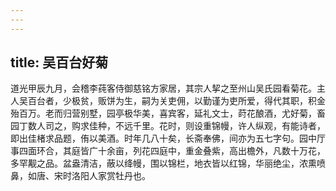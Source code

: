 ```yaml
---
---
---
```

title: 吴百台好菊
---



道光甲辰九月，会稽李莼客侍御慈铭方家居，其宗人挈之至州山吴氏园看菊花。主人吴百台者，少极贫，贩饼为生，嗣为关吏佣，以勤谨为吏所爱，得代其职，积金殆百万。老而归营别墅，园亭极华美，喜宾客，延礼文士，莳花酿酒，尤好菊，畜园丁数人司之，购求佳种，不远千里。花时，则设重锦幔，许人纵观，有能诗者，即出佳楮求品题，侑以美酒。时年几八十矣，长斋奉佛，间亦为五七字句。园中厅事四面环合，其庭皆广十余亩，列花四庭中，重金叠紫，高出檐外，凡数十万花，多罕觏之品。盆盎清洁，蔽以绛幔，围以锦栏，地衣皆以红锦，华丽绝尘，浓熏喷鼻，如唐、宋时洛阳人家赏牡丹也。